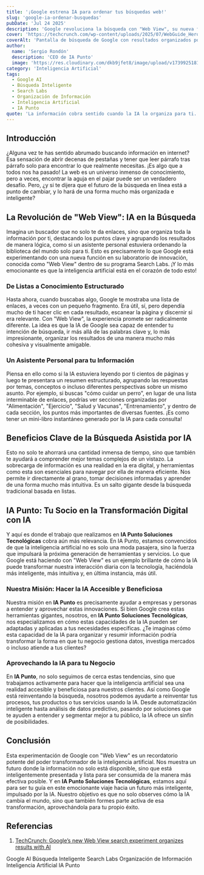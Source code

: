 ```yaml
---
title: '¡Google estrena IA para ordenar tus búsquedas web!'
slug: 'google-ia-ordenar-busquedas'
pubDate: 'Jul 24 2025'
description: 'Google revoluciona la búsqueda con "Web View", su nueva función basada en IA que organiza y resume resultados, transformando la experiencia del usuario y ahorrando tiempo. Descubre cómo la IA está cambiando la forma en que interactuamos con la información.'
cover: 'https://techcrunch.com/wp-content/uploads/2025/07/WebGuide_Hero.width-2200.format-webp.webp'
coverAlt: 'Pantalla de búsqueda de Google con resultados organizados por IA'
author:
  name: 'Sergio Rondón'
  description: 'CEO de IA Punto'
  image: 'https://res.cloudinary.com/dkb9jfet8/image/upload/v1739925181/sergio_gdcaeh.png'
category: 'Inteligencia Artificial'
tags:
  - Google AI
  - Búsqueda Inteligente
  - Search Labs
  - Organización de Información
  - Inteligencia Artificial
  - IA Punto
quote: 'La información cobra sentido cuando la IA la organiza para ti.'
---
```


<h2 id="introduccion">Introducción</h2>

¿Alguna vez te has sentido abrumado buscando información en internet? Esa sensación de abrir decenas de pestañas y tener que leer párrafo tras párrafo solo para encontrar lo que realmente necesitas. ¡Es algo que a todos nos ha pasado! La web es un universo inmenso de conocimiento, pero a veces, encontrar la aguja en el pajar puede ser un verdadero desafío. Pero, ¿y si te dijera que el futuro de la búsqueda en línea está a punto de cambiar, y lo hará de una forma mucho más organizada e inteligente?

<h2 id="la-revolucion-de-web-view-ia-en-la-busqueda">La Revolución de "Web View": IA en la Búsqueda</h2>

Imagina un buscador que no solo te da enlaces, sino que organiza toda la información por ti, destacando los puntos clave y agrupando los resultados de manera lógica, como si un asistente personal estuviera ordenando la biblioteca del mundo solo para ti. Esto es precisamente lo que Google está experimentando con una nueva función en su laboratorio de innovación, conocida como "Web View" dentro de su programa Search Labs. ¡Y lo más emocionante es que la inteligencia artificial está en el corazón de todo esto!

<h3 id="de-listas-a-conocimiento-estructurado">De Listas a Conocimiento Estructurado</h3>

Hasta ahora, cuando buscabas algo, Google te mostraba una lista de enlaces, a veces con un pequeño fragmento. Era útil, sí, pero dependía mucho de ti hacer clic en cada resultado, escanear la página y discernir si era relevante. Con "Web View", la experiencia promete ser radicalmente diferente. La idea es que la IA de Google sea capaz de entender tu intención de búsqueda, ir más allá de las palabras clave y, lo más impresionante, organizar los resultados de una manera mucho más cohesiva y visualmente amigable.

<h3 id="un-asistente-personal-para-tu-informacion">Un Asistente Personal para tu Información</h3>

Piensa en ello como si la IA estuviera leyendo por ti cientos de páginas y luego te presentara un resumen estructurado, agrupando las respuestas por temas, conceptos o incluso diferentes perspectivas sobre un mismo asunto. Por ejemplo, si buscas "cómo cuidar un perro", en lugar de una lista interminable de enlaces, podrías ver secciones organizadas por "Alimentación", "Ejercicio", "Salud y Vacunas", "Entrenamiento", y dentro de cada sección, los puntos más importantes de diversas fuentes. ¡Es como tener un mini-libro instantáneo generado por la IA para cada consulta!

<h2 id="beneficios-clave-de-la-busqueda-asistida-por-ia">Beneficios Clave de la Búsqueda Asistida por IA</h2>

Esto no solo te ahorrará una cantidad inmensa de tiempo, sino que también te ayudará a comprender mejor temas complejos de un vistazo. La sobrecarga de información es una realidad en la era digital, y herramientas como esta son esenciales para navegar por ella de manera eficiente. Nos permite ir directamente al grano, tomar decisiones informadas y aprender de una forma mucho más intuitiva. Es un salto gigante desde la búsqueda tradicional basada en listas.

<h2 id="ia-punto-tu-socio-en-la-transformacion-digital-con-ia">IA Punto: Tu Socio en la Transformación Digital con IA</h2>

Y aquí es donde el trabajo que realizamos en <strong>IA Punto Soluciones Tecnológicas</strong> cobra aún más relevancia. En IA Punto, estamos convencidos de que la inteligencia artificial no es solo una moda pasajera, sino la fuerza que impulsará la próxima generación de herramientas y servicios. Lo que Google está haciendo con "Web View" es un ejemplo brillante de cómo la IA puede transformar nuestra interacción diaria con la tecnología, haciéndola más inteligente, más intuitiva y, en última instancia, más útil.

<h3 id="nuestra-mision-hacer-la-ia-accesible-y-beneficiosa">Nuestra Misión: Hacer la IA Accesible y Beneficiosa</h3>

Nuestra misión en <strong>IA Punto</strong> es precisamente ayudar a empresas y personas a entender y aprovechar estas innovaciones. Si bien Google crea estas herramientas gigantes, nosotros, en <strong>IA Punto Soluciones Tecnológicas</strong>, nos especializamos en cómo estas capacidades de la IA pueden ser adaptadas y aplicadas a tus necesidades específicas. ¿Te imaginas cómo esta capacidad de la IA para organizar y resumir información podría transformar la forma en que tu negocio gestiona datos, investiga mercados o incluso atiende a tus clientes?

<h3 id="aprovechando-la-ia-para-tu-negocio">Aprovechando la IA para tu Negocio</h3>

En <strong>IA Punto</strong>, no solo seguimos de cerca estas tendencias, sino que trabajamos activamente para hacer que la inteligencia artificial sea una realidad accesible y beneficiosa para nuestros clientes. Así como Google está reinventando la búsqueda, nosotros podemos ayudarte a reinventar tus procesos, tus productos o tus servicios usando la IA. Desde automatización inteligente hasta análisis de datos predictivo, pasando por soluciones que te ayuden a entender y segmentar mejor a tu público, la IA ofrece un sinfín de posibilidades.

<h2 id="conclusion">Conclusión</h2>

Esta experimentación de Google con "Web View" es un recordatorio potente del poder transformador de la inteligencia artificial. Nos muestra un futuro donde la información no solo está disponible, sino que está inteligentemente presentada y lista para ser consumida de la manera más efectiva posible. Y en <strong>IA Punto Soluciones Tecnológicas</strong>, estamos aquí para ser tu guía en este emocionante viaje hacia un futuro más inteligente, impulsado por la IA. Nuestro objetivo es que no solo observes cómo la IA cambia el mundo, sino que también formes parte activa de esa transformación, aprovechándola para tu propio éxito.

<h2 id="referencias">Referencias</h2>

1.  <a href="https://techcrunch.com/2025/07/24/googles-new-web-view-search-experiment-organizes-results-with-ai/" target="_blank" rel="noopener noreferrer">TechCrunch: Google’s new Web View search experiment organizes results with AI</a>

<div class="flex flex-wrap gap-2 mt-8">
  <span class="inline-block px-3 py-1 bg-primary-100 text-primary-700 text-xs font-semibold rounded-full shadow-sm">Google AI</span>
  <span class="inline-block px-3 py-1 bg-primary-100 text-primary-700 text-xs font-semibold rounded-full shadow-sm">Búsqueda Inteligente</span>
  <span class="inline-block px-3 py-1 bg-primary-100 text-primary-700 text-xs font-semibold rounded-full shadow-sm">Search Labs</span>
  <span class="inline-block px-3 py-1 bg-primary-100 text-primary-700 text-xs font-semibold rounded-full shadow-sm">Organización de Información</span>
  <span class="inline-block px-3 py-1 bg-primary-100 text-primary-700 text-xs font-semibold rounded-full shadow-sm">Inteligencia Artificial</span>
  <span class="inline-block px-3 py-1 bg-primary-100 text-primary-700 text-xs font-semibold rounded-full shadow-sm">IA Punto</span>
</div>
